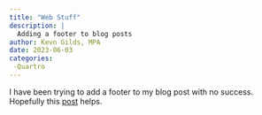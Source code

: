 ```yaml
---
title: "Web Stuff"
description: |
  Adding a footer to blog posts
author: Kevn Gilds, MPA
date: 2023-06-03
categories:
 -Quartro
---
```


I have been trying to add a footer to my blog post with no success. Hopefully this [post](https://albert-rapp.de/posts/13_quarto_blog_writing_guide/13_quarto_blog_writing_guide.html#add-a-footer-below-blog-posts) helps.
